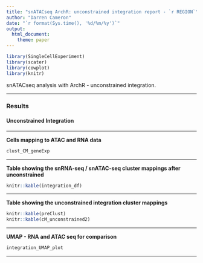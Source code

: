 ```yaml
---
title: "snATACseq ArchR: unconstrained integration report - `r REGION`"
author: "Darren Cameron"
date: "`r format(Sys.time(), '%d/%m/%y')`"
output: 
  html_document:
    theme: paper
---
```




```r
library(SingleCellExperiment)
library(scater)
library(cowplot)
library(knitr)
```

snATACseq analysis with ArchR - unconstrained integration.

*** 

### Results {.tabset}


#### Unconstrained Integration 

***

**Cells mapping to ATAC and RNA data**

```R
clust_CM_geneExp
```

***

**Table showing the snRNA-seq / snATAC-seq cluster mappings after unconstrained**

```R
knitr::kable(integration_df)
```

***

**Table showing the unconstrained integration cluster mappings**

```R
knitr::kable(preClust)
knitr::kable(cM_unconstrained2)
```

***

**UMAP - RNA and ATAC seq for comparison**

```R
integration_UMAP_plot
```

***


